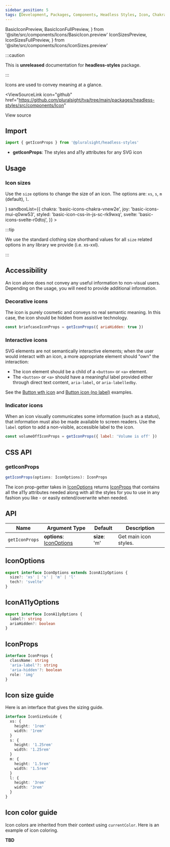 ```yaml
---
sidebar_position: 5
tags: [Development, Packages, Components, Headless Styles, Icon, Chakra]
---
```


<!-- TODO: As of 2.0.0-beta.17 live-codeblock do not support imports. -->
<!-- Keep an eye out so we can kill the components we are importing in. -->
<!-- https://docusaurus.io/docs/markdown-features/code-blocks#imports -->

  BasicIconPreview,
  BasicIconFullPreview,
} from '@site/src/components/Icons/BasicIcon.preview'
  IconSizesPreview,
  IconSizesFullPreview,
} from '@site/src/components/Icons/IconSizes.preview'

:::caution

This is **unreleased** documentation for **headless-styles** package.

:::

Icons are used to convey meaning at a glance.

<ViewSourceLink
  icon="github"
  href="https://github.com/pluralsight/tva/tree/main/packages/headless-styles/src/components/Icon"
>
  View source
</ViewSourceLink>

## Import

```javascript
import { getIconProps } from '@pluralsight/headless-styles'
```

- **getIconProps**: The styles and a11y attributes for any SVG icon

## Usage

### Icon sizes

Use the `size` options to change the size of an icon. The options are: `xs`, `s`, `m` (default), `l`.

<IconSizes />
<LiveExampleTabs
  fullCode={<IconSizesFullPreview />}
  sandboxList={{
    chakra: 'basic-icons-chakra-vnew2e',
    joy: 'basic-icons-mui-q0ww53',
    styled: 'basic-icon-css-in-js-sc-rk9wxq',
    svelte: 'basic-icons-svelte-r0dtoj',
  }}
>
  <IconSizesPreview />
</LiveExampleTabs>

:::tip

We use the standard clothing size shorthand values for all `size` related options in any library we provide (i.e. xs-xxl).

:::

## Accessibility

An icon alone does not convey any useful information to non-visual users.
Depending on the usage, you will need to provide additional information.

### Decorative icons

The icon is purely cosmetic and conveys no real semantic meaning.
In this case, the icon should be hidden from assistive technology.

```javascript
const briefcaseIconProps = getIconProps({ ariaHidden: true })
```

### Interactive icons

SVG elements are not semantically interactive elements;
when the user would interact with an icon, a more appropriate element should "own" the interaction:

- The icon element should be a child of a `<button>` or `<a>` element.
- The `<button>` or `<a>` should have a meaningful label provided either through direct text content, `aria-label`, or `aria-labelledby`.

See the [Button wth icon](./Button.mdx#button-with-icon) and [Button icon (no label)](./Button.mdx#button-icon-no-label) examples.

### Indicator icons

When an icon visually communicates some information (such as a status), that information must also be made available to screen readers.
Use the `label` option to add a non-visible, accessible label to the icon.

```javascript
const volumeOffIconProps = getIconProps({ label: 'Volume is off' })
```

## CSS API

### getIconProps

```typescript
getIconProps(options: IconOptions): IconProps
```

The icon prop-getter takes in [IconOptions](#iconoptions) returns [IconProps](#iconprops) that contains all the a11y attributes needed along with all the styles for you to use in any fashion you like - or easily extend/overwrite when needed.

## API

| Name           | Argument Type                            | Default       | Description           |
| -------------- | ---------------------------------------- | ------------- | --------------------- |
| `getIconProps` | **options**: [IconOptions](#iconoptions) | **size**: 'm' | Get main icon styles. |

## IconOptions

```typescript
export interface IconOptions extends IconA11yOptions {
  size?: 'xs' | 's' | 'm' | 'l'
  tech?: 'svelte'
}
```

## IconA11yOptions

```typescript
export interface IconA11yOptions {
  label?: string
  ariaHidden?: boolean
}
```

## IconProps

```typescript
interface IconProps {
  className: string
  'aria-label'?: string
  'aria-hidden'?: boolean
  role: 'img'
}
```

## Icon size guide

Here is an interface that gives the sizing guide.

```typescript title="Example interface - does not exist in types"
interface IconSizeGuide {
  xs: {
    height: '1rem'
    width: '1rem'
  }
  s: {
    height: '1.25rem'
    width: '1.25rem'
  }
  m: {
    height: '1.5rem'
    width: '1.5rem'
  }
  l: {
    height: '3rem'
    width: '3rem'
  }
}
```

## Icon color guide

Icon colors are inherited from their context using `currentColor`. Here is an example of icon coloring.

**TBD**
